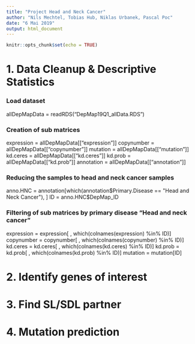 ---
title: "Project Head and Neck Cancer"
author: "Nils Mechtel, Tobias Hub, Niklas Urbanek, Pascal Poc"
date: "6 Mai 2019"
output: html_document
---

```{r setup, include=FALSE}
knitr::opts_chunk$set(echo = TRUE)
```
# 1. Data Cleanup & Descriptive Statistics

### Load dataset
allDepMapData = readRDS("DepMap19Q1_allData.RDS")

### Creation of sub matrices
expression = allDepMapData[["expression"]]
copynumber = allDepMapData[["copynumber"]]
mutation = allDepMapData[["mutation"]]
kd.ceres = allDepMapData[["kd.ceres"]]
kd.prob = allDepMapData[["kd.prob"]]
annotation = allDepMapData[["annotation"]]

### Reducing the samples to head and neck cancer samples
anno.HNC = annotation[which(annotation$Primary.Disease == "Head and Neck Cancer"), ]
ID = anno.HNC$DepMap_ID

### Filtering of sub matrices by primary disease "Head and neck cancer"
expression = expression[ , which(colnames(expression) %in% ID)]
copynumber = copynumber[ , which(colnames(copynumber) %in% ID)]
kd.ceres = kd.ceres[ , which(colnames(kd.ceres) %in% ID)]
kd.prob = kd.prob[ , which(colnames(kd.prob) %in% ID)]
mutation = mutation[ID]


# 2. Identify genes of interest

# 3. Find SL/SDL partner

# 4. Mutation prediction

